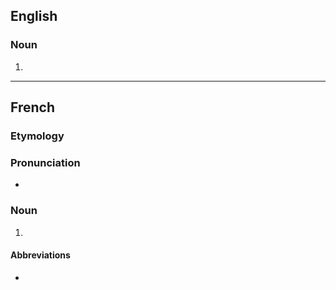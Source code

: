 {{also|Mesdemoiselles}}

==English==

===Noun===
{{head|en|noun plural form}}

# {{plural of|mademoiselle|lang=en}}

----

==French==

===Etymology===
{{compound|lang=fr|mes|demoiselles}}

===Pronunciation===
* {{fr-IPA|médėmoiselles}}

===Noun===
{{head|fr|noun plural form|g=f}}

# {{plural of|mademoiselle|lang=fr}}

====Abbreviations====
* {{l|fr|Mlles.}}